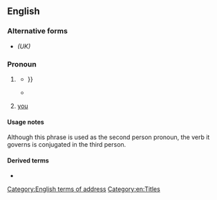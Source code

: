 ==English==
===Alternative forms===
* {{l|en|Your Honour}} ''(UK)''

===Pronoun===
{{head|en|pronoun|head=[[your]] [[honor|Honor]]}}

# {{lb|en|formal|obsolete|addressing someone of higher rank or status than oneself}} {{l|en|you}}
#* {{RQ:Howell Epistolae|chapter=XXV. To the Right Honourable the Lord Conway, Principal Secretary of State to His Majesty, at Hampton Court.|date=8 September 1626|section=IV|page=177|passage=Touching the firſt, I refer my ſelf to '''your Honor'''s favourable Opinion, and the Character which my Lord ''S.'' and others ſhall give of me: {{...}}}}
#* {{quote-book|en|year=1847|author=George Washington|title=The Writings of George Washington: Being His Correspondence, Addresses|page=26|passage=The numbers of the French have been greatly magnified, as '''your Honor''' may see by a copy of the enclosed journal of a person, whom I sent out to gain intelligence.}}
# {{lb|en|US|formal|addressing a judge or magistrate}} [[you]]

====Usage notes====
Although this phrase is used as the second person pronoun, the verb it governs is conjugated in the third person.

====Derived terms====
* {{l|en|your Honors}}

[[Category:English terms of address]]
[[Category:en:Titles]]